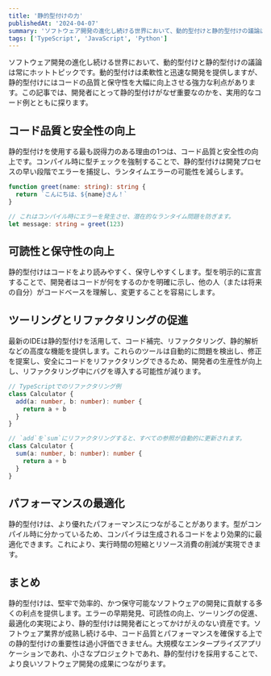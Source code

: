 ```yaml
---
title: '静的型付けの力'
publishedAt: '2024-04-07'
summary: 'ソフトウェア開発の進化し続ける世界において、動的型付けと静的型付けの議論は常にホットトピックです。'
tags: ['TypeScript', 'JavaScript', 'Python']
---
```


ソフトウェア開発の進化し続ける世界において、動的型付けと静的型付けの議論は常にホットトピックです。動的型付けは柔軟性と迅速な開発を提供しますが、静的型付けにはコードの品質と保守性を大幅に向上させる強力な利点があります。この記事では、開発者にとって静的型付けがなぜ重要なのかを、実用的なコード例とともに探ります。

## コード品質と安全性の向上

静的型付けを使用する最も説得力のある理由の1つは、コード品質と安全性の向上です。コンパイル時に型チェックを強制することで、静的型付けは開発プロセスの早い段階でエラーを捕捉し、ランタイムエラーの可能性を減らします。

```ts
function greet(name: string): string {
  return `こんにちは、${name}さん！`
}

// これはコンパイル時にエラーを発生させ、潜在的なランタイム問題を防ぎます。
let message: string = greet(123)
```

## 可読性と保守性の向上

静的型付けはコードをより読みやすく、保守しやすくします。型を明示的に宣言することで、開発者はコードが何をするのかを明確に示し、他の人（または将来の自分）がコードベースを理解し、変更することを容易にします。

## ツーリングとリファクタリングの促進

最新のIDEは静的型付けを活用して、コード補完、リファクタリング、静的解析などの高度な機能を提供します。これらのツールは自動的に問題を検出し、修正を提案し、安全にコードをリファクタリングできるため、開発者の生産性が向上し、リファクタリング中にバグを導入する可能性が減ります。

```typescript
// TypeScriptでのリファクタリング例
class Calculator {
  add(a: number, b: number): number {
    return a + b
  }
}

// `add`を`sum`にリファクタリングすると、すべての参照が自動的に更新されます。
class Calculator {
  sum(a: number, b: number): number {
    return a + b
  }
}
```

## パフォーマンスの最適化

静的型付けは、より優れたパフォーマンスにつながることがあります。型がコンパイル時に分かっているため、コンパイラは生成されるコードをより効果的に最適化できます。これにより、実行時間の短縮とリソース消費の削減が実現できます。

## まとめ

静的型付けは、堅牢で効率的、かつ保守可能なソフトウェアの開発に貢献する多くの利点を提供します。エラーの早期発見、可読性の向上、ツーリングの促進、最適化の実現により、静的型付けは開発者にとってかけがえのない資産です。ソフトウェア業界が成熟し続ける中、コード品質とパフォーマンスを確保する上での静的型付けの重要性は過小評価できません。大規模なエンタープライズアプリケーションであれ、小さなプロジェクトであれ、静的型付けを採用することで、より良いソフトウェア開発の成果につながります。
